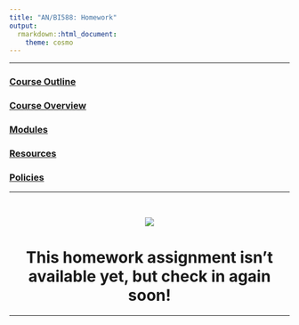```yaml
---
title: "AN/BI588: Homework"
output: 
  rmarkdown::html_document:
    theme: cosmo
---
```

***

### [Course Outline](https://fuzzyatelin.github.io/bioanth-stats/outline.html)
### [Course Overview](https://fuzzyatelin.github.io/bioanth-stats/overview.html)
### [Modules](https://fuzzyatelin.github.io/bioanth-stats/modules.html)
### [Resources](https://fuzzyatelin.github.io/bioanth-stats/resources.html)
### [Policies](https://fuzzyatelin.github.io/bioanth-stats/policies.html)

***

<br>
<center><p><img src="https://s-media-cache-ak0.pinimg.com/originals/cc/df/4c/ccdf4c1ee649861696572202587de65e.gif"></p>

# **This homework assignment isn't available yet, but check in again soon!**
</center>
***
